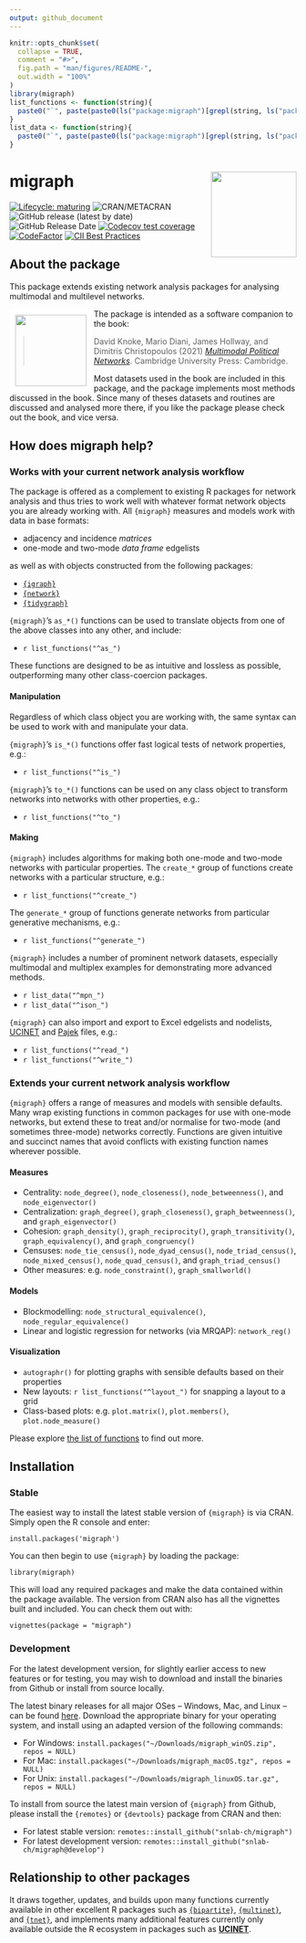 ```yaml
---
output: github_document
---
```


<!-- README.md is generated from README.Rmd. Please edit that file -->

```r
knitr::opts_chunk$set(
  collapse = TRUE,
  comment = "#>",
  fig.path = "man/figures/README-",
  out.width = "100%"
)
library(migraph)
list_functions <- function(string){
  paste0("`", paste(paste0(ls("package:migraph")[grepl(string, ls("package:migraph"))], "()"), collapse = "`, `"), "`")
}
list_data <- function(string){
  paste0("`", paste(paste0(ls("package:migraph")[grepl(string, ls("package:migraph"))]), collapse = "`, `"), "`")
}
```

# migraph <img src="man/figures/logo.png" align="right" width="150"/>

<!-- badges: start -->
[![Lifecycle: maturing](https://img.shields.io/badge/lifecycle-maturing-blue.svg)](https://lifecycle.r-lib.org/articles/stages.html#maturing)
![CRAN/METACRAN](https://img.shields.io/cran/v/migraph)
![GitHub release (latest by date)](https://img.shields.io/github/v/release/snlab-ch/migraph)
![GitHub Release Date](https://img.shields.io/github/release-date/snlab-ch/migraph)
[![Codecov test coverage](https://codecov.io/gh/snlab-ch/migraph/branch/main/graph/badge.svg)](https://app.codecov.io/gh/snlab-ch/migraph?branch=main)
[![CodeFactor](https://www.codefactor.io/repository/github/snlab-ch/migraph/badge)](https://www.codefactor.io/repository/github/snlab-ch/migraph)
[![CII Best Practices](https://bestpractices.coreinfrastructure.org/projects/4559/badge)](https://bestpractices.coreinfrastructure.org/projects/4559)
<!-- ![GitHub All Releases](https://img.shields.io/github/downloads/snlab-ch/migraph/total) -->
<!-- badges: end -->

## About the package

This package extends existing network analysis packages for analysing multimodal and multilevel networks.

<img style="border:10px solid white;" src="https://jameshollway.com/media/9781108833509pvs01.jpg" align="left" width="125"/>

The package is intended as a software companion to the book:

> David Knoke, Mario Diani, James Hollway, and Dimitris Christopoulos (2021) [*Multimodal Political Networks*](https://www.cambridge.org/core/books/multimodal-political-networks/43EE8C192A1B0DCD65B4D9B9A7842128).
Cambridge University Press: Cambridge.

Most datasets used in the book are included in this package,
and the package implements most methods discussed in the book.
Since many of theses datasets and routines are discussed and analysed more there,
if you like the package please check out the book, and vice versa.

## How does migraph help?

### Works with your current network analysis workflow

The package is offered as a complement to existing R packages for network analysis
and thus tries to work well with whatever format network objects you are already working with.
All `{migraph}` measures and models work with data in base formats:

- adjacency and incidence _matrices_
- one-mode and two-mode _data frame_ edgelists

as well as with objects constructed from the following packages:

- [`{igraph}`](https://igraph.org/r/)
- [`{network}`](http://statnet.org)
- [`{tidygraph}`](https://tidygraph.data-imaginist.com/index.html)

`{migraph}`'s `as_*()` functions can be used to translate objects 
from one of the above classes into any other, and include:

- `r list_functions("^as_")`

These functions are designed to be as intuitive and lossless as possible,
outperforming many other class-coercion packages.

#### Manipulation

Regardless of which class object you are working with,
the same syntax can be used to work with and manipulate your data.

`{migraph}`'s `is_*()` functions offer fast logical tests 
of network properties, e.g.:

- `r list_functions("^is_")`

`{migraph}`'s `to_*()` functions can be used on any class object 
to transform networks into networks with other properties, e.g.:

- `r list_functions("^to_")`

#### Making

`{migraph}` includes algorithms for making
both one-mode and two-mode networks with particular properties.
The `create_*` group of functions create networks with a particular structure,
e.g.:

- `r list_functions("^create_")`

The `generate_*` group of functions generate networks from particular
generative mechanisms, e.g.:

- `r list_functions("^generate_")`

`{migraph}` includes a number of prominent network datasets,
especially multimodal and multiplex examples for demonstrating
more advanced methods.

- `r list_data("^mpn_")`
- `r list_data("^ison_")`

`{migraph}` can also import and export to Excel edgelists and nodelists,
[UCINET](http://www.analytictech.com/archive/ucinet.htm) and 
[Pajek](http://mrvar.fdv.uni-lj.si/pajek/) files, e.g.:

- `r list_functions("^read_")`
- `r list_functions("^write_")`

### Extends your current network analysis workflow

`{migraph}` offers a range of measures and models with sensible defaults.
Many wrap existing functions in common packages for use with one-mode networks,
but extend these to treat and/or normalise for two-mode (and sometimes three-mode) networks correctly.
Functions are given intuitive and succinct names that avoid conflicts 
with existing function names wherever possible.

#### Measures

- Centrality: `node_degree()`, `node_closeness()`, `node_betweenness()`, and `node_eigenvector()`
- Centralization: `graph_degree()`, `graph_closeness()`, `graph_betweenness()`, and `graph_eigenvector()`
- Cohesion: `graph_density()`, `graph_reciprocity()`, `graph_transitivity()`, `graph_equivalency()`, and `graph_congruency()`
- Censuses: `node_tie_census()`, `node_dyad_census()`, `node_triad_census()`, `node_mixed_census()`, `node_quad_census()`, and `graph_triad_census()`
- Other measures: e.g. `node_constraint()`, `graph_smallworld()`

#### Models

- Blockmodelling: `node_structural_equivalence()`, `node_regular_equivalence()`
- Linear and logistic regression for networks (via MRQAP): `network_reg()`

#### Visualization

- `autographr()` for plotting graphs with sensible defaults based on their properties
- New layouts: `r list_functions("^layout_")` for snapping a layout to a grid
- Class-based plots: e.g. `plot.matrix()`, `plot.members()`, `plot.node_measure()`

Please explore [the list of functions](https://snlab-ch.github.io/migraph/reference/index.html) to find out more.

## Installation

### Stable

The easiest way to install the latest stable version of `{migraph}` is via CRAN.
Simply open the R console and enter:

`install.packages('migraph')`

You can then begin to use `{migraph}` by loading the package:

`library(migraph)`

This will load any required packages and make the data contained within the package available.
The version from CRAN also has all the vignettes built and included.
You can check them out with:

`vignettes(package = "migraph")`

### Development

For the latest development version, 
for slightly earlier access to new features or for testing,
you may wish to download and install the binaries from Github
or install from source locally.

The latest binary releases for all major OSes -- Windows, Mac, and Linux -- 
can be found [here](https://github.com/snlab-ch/migraph/releases/latest).
Download the appropriate binary for your operating system,
and install using an adapted version of the following commands:

- For Windows: `install.packages("~/Downloads/migraph_winOS.zip", repos = NULL)`
- For Mac: `install.packages("~/Downloads/migraph_macOS.tgz", repos = NULL)`
- For Unix: `install.packages("~/Downloads/migraph_linuxOS.tar.gz", repos = NULL)`

To install from source the latest main version of `{migraph}` from Github, 
please install the `{remotes}` or `{devtools}` package from CRAN and then:

- For latest stable version: `remotes::install_github("snlab-ch/migraph")`
- For latest development version: `remotes::install_github("snlab-ch/migraph@develop")`

## Relationship to other packages

It draws together, updates, and builds upon many functions currently available in
other excellent R packages such as 
[`{bipartite}`](https://github.com/biometry/bipartite), 
[`{multinet}`](https://CRAN.R-project.org/package=multinet), 
and [`{tnet}`](https://toreopsahl.com/tnet/),
and implements many additional features currently only available outside the R ecosystem
in packages such as [**UCINET**](https://sites.google.com/site/ucinetsoftware/download?authuser=0).

